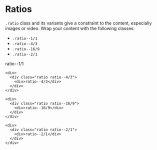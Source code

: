 
<Meta title="Layouts/Ratios" />

# Ratios

`.ratio` class and its variants give a constraint to the content, especially images or video. Wrap your content with the following classes:

* `.ratio--1/1`
* `.ratio--4/3`
* `.ratio--16/9`
* `.ratio--2/1`

<Canvas className="storybook-demo-ratio">
  <div class="container AND grid grid--responsive-cols-4 gap--responsive">
    <div>
      <div class="ratio ratio--1/1">
        <div>ratio--1/1</div>
      </div>
    </div>

    <div>
      <div class="ratio ratio--4/3">
        <div>ratio--4/3</div>
      </div>
    </div>

    <div>
      <div class="ratio ratio--16/9">
        <div>ratio--16/9</div>
      </div>
    </div>

    <div>
      <div class="ratio ratio--2/1">
        <div>ratio--2/1</div>
      </div>
    </div>
  </div>
</Canvas>
